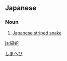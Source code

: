 ==Japanese==
{{ja-kanjitab|しま|へび|yomi=k}}

===Noun===
{{ja-noun|シマヘビ}}
# [[:w:Japanese striped snake|Japanese striped snake]]

[[Category:ja:Snakes|しまへび]]

[[ja:縞蛇]]